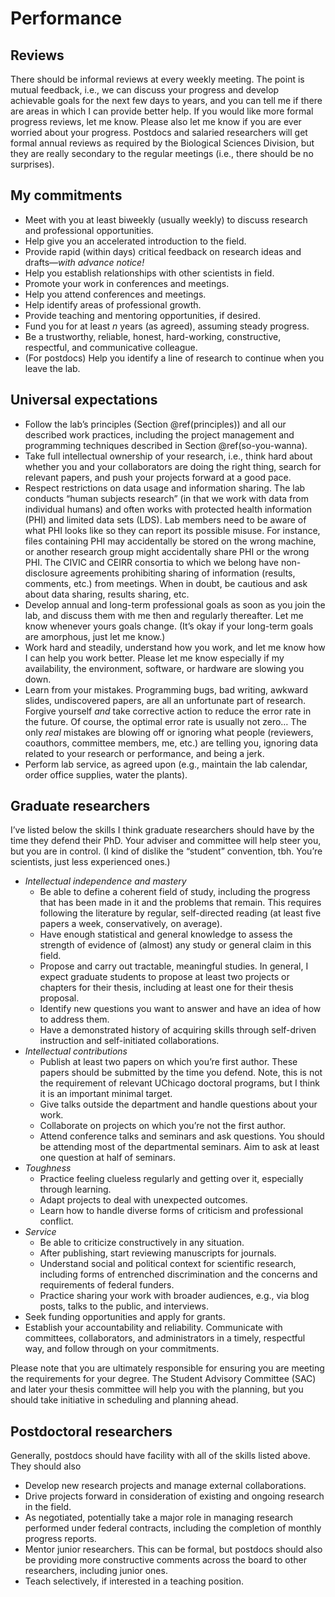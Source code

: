 # Performance

## Reviews
There should be informal reviews at every weekly meeting.
The point is mutual feedback, i.e., we can discuss your progress and develop achievable goals for the next few days to years, and you can tell me if there are areas in which I can provide better help.
If you would like more formal progress reviews, let me know.
Please also let me know if you are ever worried about your progress.
Postdocs and salaried researchers will get formal annual reviews as required by the Biological Sciences Division, but they are really secondary to the regular meetings (i.e., there should be no surprises).

## My commitments

* Meet with you at least biweekly (usually weekly) to discuss research and professional opportunities.
* Help give you an accelerated introduction to the field.
* Provide rapid (within days) critical feedback on research ideas and drafts---*with advance notice!*
* Help you establish relationships with other scientists in field.
* Promote your work in conferences and meetings.
* Help you attend conferences and meetings.
* Help identify areas of professional growth.
* Provide teaching and mentoring opportunities, if desired.
* Fund you for at least $n$ years (as agreed), assuming steady progress.
* Be a trustworthy, reliable, honest, hard-working, constructive, respectful, and communicative colleague.
* (For postdocs) Help you identify a line of research to continue when you leave the lab.

## Universal expectations

* Follow the lab's principles (Section \@ref(principles)) and all our described work practices, including the project management and programming techniques described in Section \@ref(so-you-wanna).
* Take full intellectual ownership of your research, i.e., think hard about whether you and your collaborators are doing the right thing, search for relevant papers, and push your projects forward at a good pace. 
* Respect restrictions on data usage and information sharing. 
The lab conducts "human subjects research" (in that we work with data from individual humans) and often works with protected health information (PHI) and limited data sets (LDS). 
Lab members need to be aware of what PHI looks like so they can report its possible misuse. 
For instance, files containing PHI may accidentally be stored on the wrong machine, or another research group might accidentally share PHI or the wrong PHI.
The CIVIC and CEIRR consortia to which we belong have non-disclosure agreements prohibiting sharing of information (results, comments, etc.) from meetings.
When in doubt, be cautious and ask about data sharing, results sharing, etc.
* Develop annual and long-term professional goals as soon as you join the lab, and discuss them with me then and regularly thereafter. Let me know whenever yours goals change. (It's okay if your long-term goals are amorphous, just let me know.)
* Work hard and steadily, understand how you work, and let me know how I can help you work better. 
Please let me know especially if my availability, the environment, software, or hardware are slowing you down.
* Learn from your mistakes. Programming bugs, bad writing, awkward slides, undiscovered papers, are all an unfortunate part of research. Forgive yourself *and* take corrective action to reduce the error rate in the future. Of course, the optimal error rate is usually not zero... The only *real* mistakes are blowing off or ignoring what people (reviewers, coauthors, committee members, me, etc.) are telling you, ignoring data related to your research or performance, and being a jerk.  
* Perform lab service, as agreed upon (e.g., maintain the lab calendar, order office supplies, water the plants).

## Graduate researchers
I've listed below the skills I think graduate researchers should have by the time they defend their PhD. 
Your adviser and committee will help steer you, but you are in control.
(I kind of dislike the "student" convention, tbh. You're scientists, just less experienced ones.)

* *Intellectual independence and mastery*
    * Be able to define a coherent field of study, including the progress that has been made in it and the problems that remain. 
    This requires following the literature by regular, self-directed reading (at least five papers a week, conservatively, on average).
    * Have enough statistical and general knowledge to assess the strength of evidence of (almost) any study or general claim in this field.
    * Propose and carry out tractable, meaningful studies. In general, I expect graduate students to propose at least two projects or chapters for their thesis, including at least one for their thesis proposal.
    * Identify new questions you want to answer and have an idea of how to address them.
    * Have a demonstrated history of acquiring skills through self-driven instruction and self-initiated collaborations.
* *Intellectual contributions*
    * Publish at least two papers on which you're first author.
	These papers should be submitted by the time you defend. Note, this is not the requirement of relevant UChicago doctoral programs, but I think it is an important minimal target. 
    * Give talks outside the department and handle questions about your work.
    * Collaborate on projects on which you're not the first author.
    * Attend conference talks and seminars and ask questions. You should be attending most of the departmental seminars. Aim to ask at least one question at half of seminars.
* *Toughness*
    * Practice feeling clueless regularly and getting over it, especially through learning.
    * Adapt projects to deal with unexpected outcomes.
    * Learn how to handle diverse forms of criticism and professional conflict.
* *Service*
    * Be able to criticize constructively in any situation.
    * After publishing, start reviewing manuscripts for journals.
    * Understand social and political context for scientific research, including forms of entrenched discrimination and the concerns and requirements of federal funders.
    * Practice sharing your work with broader audiences, e.g., via blog posts, talks to the public, and interviews.
* Seek funding opportunities and apply for grants.
* Establish your accountability and reliability. Communicate with committees, collaborators, and administrators in a timely, respectful way, and follow through on your commitments.

Please note that you are ultimately responsible for ensuring you are meeting the requirements for your degree. The Student Advisory Committee (SAC) and later your thesis committee will help you with the planning, but you should take initiative in scheduling and planning ahead.

## Postdoctoral researchers

Generally, postdocs should have facility with all of the skills listed above. They should also 

* Develop new research projects and manage external collaborations.
* Drive projects forward in consideration of existing and ongoing research in the field.
* As negotiated, potentially take a major role in managing research performed under federal contracts, including the completion of monthly progress reports.
* Mentor junior researchers. This can be formal, but postdocs should also be providing more constructive comments across the board to other researchers, including junior ones.
* Teach selectively, if interested in a teaching position.
